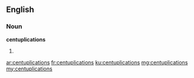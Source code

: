 ==English==

===Noun===
'''centuplications'''

# {{plural of|centuplication}}

[[ar:centuplications]]
[[fr:centuplications]]
[[ku:centuplications]]
[[mg:centuplications]]
[[my:centuplications]]